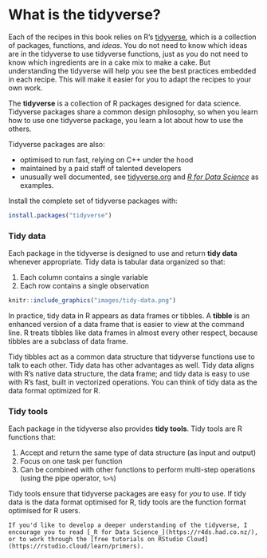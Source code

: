 # What is the tidyverse? {-}

Each of the recipes in this book relies on R's [tidyverse](https://www.tidyverse.org/), which is a collection of packages, functions, and _ideas_. You do not need to know which ideas are in the tidyverse to use tidyverse functions, just as you do not need to know which ingredients are in a cake mix to make a cake. But understanding the tidyverse will help you see the best practices embedded in each recipe. This will make it easier for you to adapt the recipes to your own work.

The **tidyverse** is a collection of R packages designed for data science. Tidyverse packages share a common design philosophy, so when you learn how to use one tidyverse package, you learn a lot about how to use the others.

Tidyverse packages are also: 

* optimised to run fast, relying on C++ under the hood
* maintained by a paid staff of talented developers
* unusually well documented, see [tidyverse.org](tidyverse.org) and [_R for Data Science_](http://r4ds.had.co.nz/) as examples.

Install the complete set of tidyverse packages with:

```r
install.packages("tidyverse")
```

### Tidy data {#tidy-data}

Each package in the tidyverse is designed to use and return **tidy data** whenever appropriate. Tidy data is tabular data organized so that:

1. Each column contains a single variable
1. Each row contains a single observation

```r
knitr::include_graphics("images/tidy-data.png")
```

In practice, tidy data in R appears as data frames or tibbles. A **tibble** is an enhanced version of a data frame that is easier to view at the command line. R treats tibbles like data frames in almost every other respect, because tibbles are a subclass of data frame.

Tidy tibbles act as a common data structure that tidyverse functions use to talk to each other. Tidy data has other advantages as well. Tidy data aligns with R's native data structure, the data frame; and tidy data is easy to use with R's fast, built in vectorized operations. You can think of tidy data as the data format optimized for R.

### Tidy tools

Each package in the tidyverse also provides **tidy tools**. Tidy tools are R functions that:

1. Accept and return the same type of data structure (as input and output)
1. Focus on one task per function
1. Can be combined with other functions to perform multi-step operations (using the pipe operator, `%>%`)

Tidy tools ensure that tidyverse packages are easy for _you_ to use. If tidy data is the data format optimised for R, tidy tools are the function format optimised for R users. 

```block2
If you'd like to develop a deeper understanding of the tidyverse, I encourage you to read [_R for Data Science_](https://r4ds.had.co.nz/), or to work through the [free tutorials on RStudio Cloud](https://rstudio.cloud/learn/primers).
```